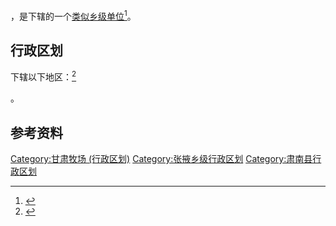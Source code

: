 {{中国乡级行政区|62/07/21/500/000}}

'''{{PAGENAMEBASE}}'''，是{{PRC admin/fullname|62/07/21/500/000|3}}下辖的一个[[类似乡级单位|类似乡级单位]]<ref>{{PRC admin/ref sgc|{{PRC admin/parent|62/07/21/500/000}}}}</ref>。

== 行政区划 ==

{{PAGENAMEBASE}}下辖以下地区：<ref>{{PRC admin/ref sgc|62/07/21/500/000}}</ref>

{{PRC admin/children|62/07/21/500/000}}。

== 参考资料 ==

{{reflist}}

{{甘肃省张掖市肃南裕固族自治县行政区划}}
{{甘肃行政区划小作品}}
[[Category:甘肃牧场_(行政区划)|Category:甘肃牧场 (行政区划)]]
[[Category:张掖乡级行政区划|Category:张掖乡级行政区划]]
[[Category:肃南县行政区划|Category:肃南县行政区划]]